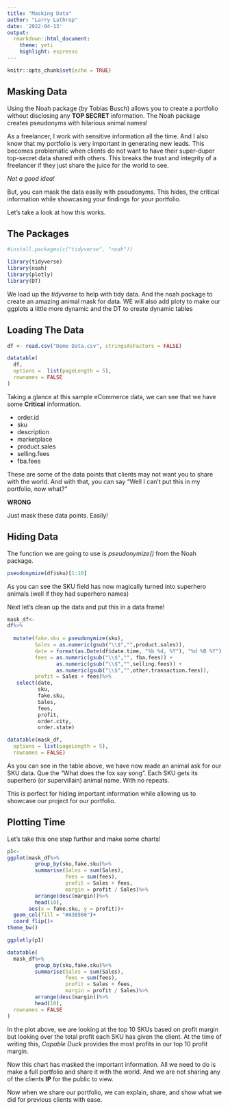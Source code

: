 ```yaml
---
title: "Masking Data"
author: "Larry Lathrop"
date: '2022-04-13'
output:
  rmarkdown::html_document:
    theme: yeti
    highlight: espresso
---
```


```r
knitr::opts_chunk$set(echo = TRUE)


```

## Masking Data

Using the Noah package (by Tobias Busch) allows you to create a portfolio without disclosing any **TOP SECRET** information. The Noah package creates pseudonyms with hilarious animal names! 

As a freelancer, I work with sensitive information all the time. And I also know that my portfolio is very important in generating new leads. This becomes problematic when clients do not want to have their super-duper top-secret data shared with others. This breaks the trust and integrity of a freelancer if they just share the juice for the world to see.  

*Not a good idea!*

But, you can mask the data easily with pseudonyms. This hides, the critical information while showcasing your findings for your portfolio.

Let's take a look at how this works.

## The Packages
```r
#install.packages(c("tidyverse", "noah"))

library(tidyverse)
library(noah)
library(plotly)
library(DT)       
```


We load up the *tidyverse* to help with tidy data. And the noah package to create an amazing animal mask for data. WE will also add ploty to make our ggplots a little more dynamic and the DT to create dynamic tables


## Loading The Data
```r
df <- read.csv("Demo Data.csv", stringsAsFactors = FALSE)

datatable(
  df,
  options =  list(pageLength = 5),
  rownames = FALSE
)

```
Taking a glance at this sample eCommerce data, we can see that we have some **Critical** information. 

* order.id
* sku
* description
* marketplace
* product.sales
* selling.fees
* fba.fees

These are some of the data points that clients may not want you to share with the world. And with that, you can say "Well I can't put this in my portfolio, now what?"

**WRONG**

Just mask these data points. Easily!

## Hiding Data

The function we are going to use is *pseudonymize()* from the Noah package. 

```r
pseudonymize(df$sku)[1:10]
```
As you can see the SKU field has now magically turned into superhero animals (well if they had superhero names)

Next let's clean up the data and put this in a data frame!

```r
mask_df<-
df%>%
  
  mutate(fake.sku = pseudonymize(sku),                                           #adding the animal names
         Sales = as.numeric(gsub("\\$","",product.sales)),                       #Cleaning up sales number
         date = format(as.Date(df$date.time, "%b %d, %Y"), "%d %B %Y"),          #Cleaning the date format
         fees = as.numeric(gsub("\\$","", fba.fees)) + 
                as.numeric(gsub("\\$","",selling.fees)) +
                as.numeric(gsub("\\$","",other.transaction.fees)),               #Combining fee data together
         profit = Sales + fees)%>%                                               #Getting the profit
   select(date, 
          sku,
          fake.sku, 
          Sales, 
          fees,
          profit,
          order.city,
          order.state)                                                           #Selecting only the necessary data

datatable(mask_df,
  options = list(pageLength = 5),
  rownames = FALSE)
```

As you can see in the table above, we have now made an animal ask for our SKU data. Que the "What does the fox say song".  Each SKU gets its superhero (or supervillain) animal name. With no repeats. 

This is perfect for hiding important information while allowing us to showcase our project for our portfolio.

## Plotting Time

Let's take this one step further and make some charts! 

```r
p1<-
ggplot(mask_df%>%
         group_by(sku,fake.sku)%>%
         summarise(Sales = sum(Sales),
                   fees = sum(fees),
                   profit = Sales + fees,
                   margin = profit / Sales)%>%
         arrange(desc(margin))%>%
         head(10),
       aes(x = fake.sku, y = profit))+
  geom_col(fill = "#A38560")+
  coord_flip()+
theme_bw()

ggplotly(p1)

datatable(
  mask_df%>%
         group_by(sku,fake.sku)%>%
         summarise(Sales = sum(Sales),
                   fees = sum(fees),
                   profit = Sales + fees,
                   margin = profit / Sales)%>%
         arrange(desc(margin))%>%
         head(10),
  rownames = FALSE
)

```

In the plot above, we are looking at the top 10 SKUs based on profit margin but looking over the total profit each SKU has given the client. At the time of writing this, *Capable Duck* provides the most profits in our top 10 profit margin.

Now this chart has masked the important information. All we need to do is make a full portfolio and share it with the world. And we are not sharing any of the clients **IP** for the public to view. 

Now when we share our portfolio, we can explain, share, and show what we did for previous clients with ease.  

